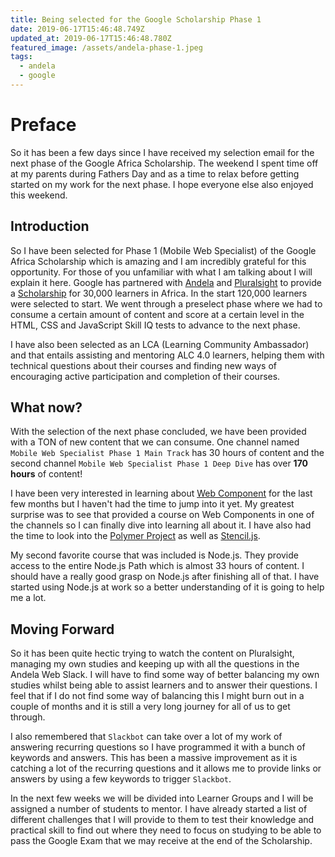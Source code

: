 ```yaml
---
title: Being selected for the Google Scholarship Phase 1
date: 2019-06-17T15:46:48.749Z
updated_at: 2019-06-17T15:46:48.780Z
featured_image: /assets/andela-phase-1.jpeg
tags:
  - andela
  - google
---
```

# Preface

So it has been a few days since I have received my selection email for the next phase of the Google Africa Scholarship. The weekend I spent time off at my parents during Fathers Day and as a time to relax before getting started on my work for the next phase. I hope everyone else also enjoyed this weekend.

## Introduction

So I have been selected for Phase 1 (Mobile Web Specialist) of the Google Africa Scholarship which is amazing and I am incredibly grateful for this opportunity. For those of you unfamiliar with what I am talking about I will explain it here. Google has partnered with [Andela](https://andela.com) and [Pluralsight](http://pluralsight.com) to provide a [Scholarship](https://africa.googleblog.com/2019/04/advance-your-career-with-google-africa.html) for 30,000 learners in Africa. In the start 120,000 learners were selected to start. We went through a preselect phase where we had to consume a certain amount of content and score at a certain level in the HTML, CSS and JavaScript Skill IQ tests to advance to the next phase.

I have also been selected as an LCA (Learning Community Ambassador) and that entails assisting and mentoring ALC 4.0 learners, helping them with technical questions about their courses and finding new ways of encouraging active participation and completion of their courses.

## What now?

With the selection of the next phase concluded, we have been provided with a TON of new content that we can consume. One channel named `Mobile Web Specialist Phase 1 Main Track` has 30 hours of content and the second channel `Mobile Web Specialist Phase 1 Deep Dive` has over **170 hours** of content! 

I have been very interested in learning about [Web Component](https://www.webcomponents.org/) for the last few months but I haven't had the time to jump into it yet. My greatest surprise was to see that provided a course on Web Components in one of the channels so I can finally dive into learning all about it. I have also had the time to look into the [Polymer Project](https://www.polymer-project.org/) as well as [Stencil.js](https://stenciljs.com/).

My second favorite course that was included is Node.js. They provide access to the entire Node.js Path which is almost 33 hours of content. I should have a really good grasp on Node.js after finishing all of that. I have started using Node.js at work so a better understanding of it is going to help me a lot.

## Moving Forward

So it has been quite hectic trying to watch the content on Pluralsight, managing my own studies and keeping up with all the questions in the Andela Web Slack. I will have to find some way of better balancing my own studies whilst being able to assist learners and to answer their questions. I feel that if I do not find some way of balancing this I might burn out in a couple of months and it is still a very long journey for all of us to get through.

I also remembered that `Slackbot` can take over a lot of my work of answering recurring questions so I have programmed it with a bunch of keywords and answers. This has been a massive improvement as it is catching a lot of the recurring questions and it allows me to provide links or answers by using a few keywords to trigger `Slackbot`.

In the next few weeks we will be divided into Learner Groups and I will be assigned a number of students to mentor. I have already started a list of different challenges that I will provide to them to test their knowledge and practical skill to find out where they need to focus on studying to be able to pass the Google Exam that we may receive at the end of the Scholarship.
